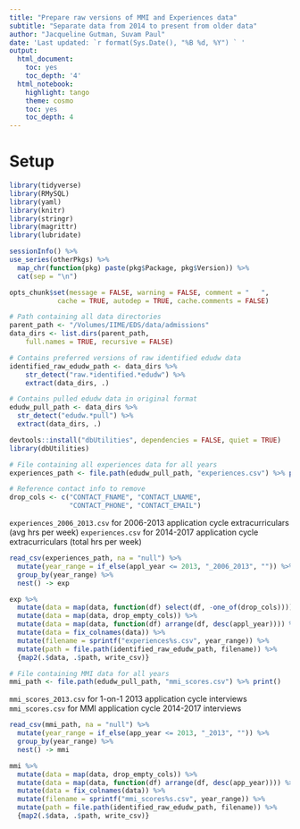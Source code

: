 ```yaml
---
title: "Prepare raw versions of MMI and Experiences data"
subtitle: "Separate data from 2014 to present from older data"
author: "Jacqueline Gutman, Suvam Paul"
date: 'Last updated: `r format(Sys.Date(), "%B %d, %Y") ` '
output:
  html_document:
    toc: yes
    toc_depth: '4'
  html_notebook:
    highlight: tango
    theme: cosmo
    toc: yes
    toc_depth: 4
---
```


# Setup 

```r
library(tidyverse)
library(RMySQL)
library(yaml)
library(knitr)
library(stringr)
library(magrittr)
library(lubridate)

sessionInfo() %>%
use_series(otherPkgs) %>%
  map_chr(function(pkg) paste(pkg$Package, pkg$Version)) %>%
  cat(sep = "\n")

opts_chunk$set(message = FALSE, warning = FALSE, comment = "   ",
            cache = TRUE, autodep = TRUE, cache.comments = FALSE)

```

```r
# Path containing all data directories
parent_path <- "/Volumes/IIME/EDS/data/admissions"
data_dirs <- list.dirs(parent_path, 
    full.names = TRUE, recursive = FALSE)

# Contains preferred versions of raw identified edudw data
identified_raw_edudw_path <- data_dirs %>% 
    str_detect("raw.*identified.*edudw") %>% 
    extract(data_dirs, .)

# Contains pulled edudw data in original format
edudw_pull_path <- data_dirs %>%
  str_detect("edudw.*pull") %>% 
  extract(data_dirs, .)
```

```r
devtools::install("dbUtilities", dependencies = FALSE, quiet = TRUE)
library(dbUtilities)
```

```r
# File containing all experiences data for all years
experiences_path <- file.path(edudw_pull_path, "experiences.csv") %>% print()
```

```r
# Reference contact info to remove
drop_cols <- c("CONTACT_FNAME", "CONTACT_LNAME",
               "CONTACT_PHONE", "CONTACT_EMAIL")
```

`experiences_2006_2013.csv` for 2006-2013 application cycle extracurriculars (avg hrs per week)
`experiences.csv` for 2014-2017 application cycle extracurriculars (total hrs per week)

```r
read_csv(experiences_path, na = "null") %>%
  mutate(year_range = if_else(appl_year <= 2013, "_2006_2013", "")) %>% 
  group_by(year_range) %>% 
  nest() -> exp
```

```r
exp %>%
  mutate(data = map(data, function(df) select(df, -one_of(drop_cols)))) %>%
  mutate(data = map(data, drop_empty_cols)) %>%
  mutate(data = map(data, function(df) arrange(df, desc(appl_year)))) %>%
  mutate(data = fix_colnames(data)) %>%
  mutate(filename = sprintf("experiences%s.csv", year_range)) %>%
  mutate(path = file.path(identified_raw_edudw_path, filename)) %>%
  {map2(.$data, .$path, write_csv)}
```

```r
# File containing MMI data for all years
mmi_path <- file.path(edudw_pull_path, "mmi_scores.csv") %>% print()
```

`mmi_scores_2013.csv` for 1-on-1 2013 application cycle interviews
`mmi_scores.csv` for MMI application cycle 2014-2017 interviews

```r
read_csv(mmi_path, na = "null") %>%
  mutate(year_range = if_else(app_year <= 2013, "_2013", "")) %>% 
  group_by(year_range) %>% 
  nest() -> mmi
```

```r
mmi %>%
  mutate(data = map(data, drop_empty_cols)) %>%
  mutate(data = map(data, function(df) arrange(df, desc(app_year)))) %>%
  mutate(data = fix_colnames(data)) %>%
  mutate(filename = sprintf("mmi_scores%s.csv", year_range)) %>%
  mutate(path = file.path(identified_raw_edudw_path, filename)) %>%
  {map2(.$data, .$path, write_csv)}
```

